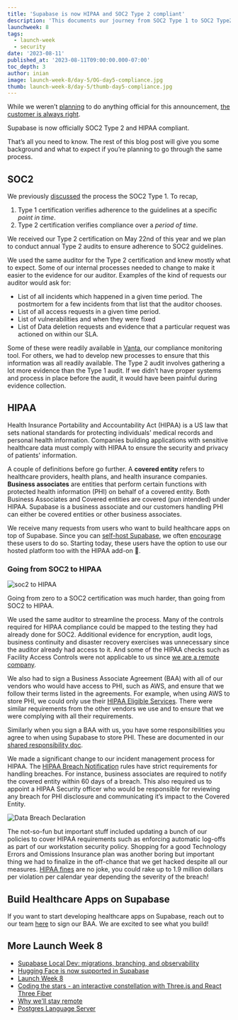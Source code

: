 ```yaml
---
title: 'Supabase is now HIPAA and SOC2 Type 2 compliant'
description: 'This documents our journey from SOC2 Type 1 to SOC2 Type2 and HIPAA compliance. You can start building healthcare apps on Supabase today.'
launchweek: 8
tags:
  - launch-week
  - security
date: '2023-08-11'
published_at: '2023-08-11T09:00:00.000-07:00'
toc_depth: 3
author: inian
image: launch-week-8/day-5/OG-day5-compliance.jpg
thumb: launch-week-8/day-5/thumb-day5-compliance.jpg
---
```


While we weren’t [planning](https://news.ycombinator.com/item?id=35526018) to do anything official for this announcement, [the customer is always right](https://news.ycombinator.com/item?id=35555756).

Supabase is now officially SOC2 Type 2 and HIPAA compliant.

That’s all you need to know. The rest of this blog post will give you some background and what to expect if you’re planning to go through the same process.

## SOC2

We previously [discussed](https://supabase.com/blog/supabase-soc2) the process the SOC2 Type 1. To recap,

1. Type 1 certification verifies adherence to the guidelines at a specific _point in time_.
2. Type 2 certification verifies compliance over a _period of time_.

We received our Type 2 certification on May 22nd of this year and we plan to conduct annual Type 2 audits to ensure adherence to SOC2 guidelines.

We used the same auditor for the Type 2 certification and knew mostly what to expect. Some of our internal processes needed to change to make it easier to the evidence for our auditor. Examples of the kind of requests our auditor would ask for:

- List of all incidents which happened in a given time period. The postmortem for a few incidents from that list that the auditor chooses.
- List of all access requests in a given time period.
- List of vulnerabilities and when they were fixed
- List of Data deletion requests and evidence that a particular request was actioned on within our SLA.

Some of these were readily available in [Vanta](https://www.vanta.com/), our compliance monitoring tool. For others, we had to develop new processes to ensure that this information was all readily available. The Type 2 audit involves gathering a lot more evidence than the Type 1 audit. If we didn’t have proper systems and process in place before the audit, it would have been painful during evidence collection.

## HIPAA

Health Insurance Portability and Accountability Act (HIPAA) is a US law that sets national standards for protecting individuals' medical records and personal health information. Companies building applications with sensitive healthcare data must comply with HIPAA to ensure the security and privacy of patients' information.

A couple of definitions before go further. A **covered entity** refers to healthcare providers, health plans, and health insurance companies. **Business associates** are entities that perform certain functions with protected health information (PHI) on behalf of a covered entity. Both Business Associates and Covered entities are covered (pun intended) under HIPAA. Supabase is a business associate and our customers handling PHI can either be covered entities or other business associates.

We receive many requests from users who want to build healthcare apps on top of Supabase. Since you can [self-host Supabase](https://supabase.com/docs/guides/self-hosting), we often [encourage](https://github.com/orgs/supabase/discussions/1219) these users to do so. Starting today, these users have the option to use our hosted platform too with the HIPAA add-on 🎉.

### Going from SOC2 to HIPAA

<Img
  src="/images/blog/launch-week-8/day-5/soc2-to-hipaa.png"
  alt="soc2 to HIPAA"
  className="!max-h-[450px]"
/>

Going from zero to a SOC2 certification was much harder, than going from SOC2 to HIPAA.

We used the same auditor to streamline the process. Many of the controls required for HIPAA compliance could be mapped to the testing they had already done for SOC2. Additional evidence for encryption, audit logs, business continuity and disaster recovery exercises was unnecessary since the auditor already had access to it. And some of the HIPAA checks such as Facility Access Controls were not applicable to us since [we are a remote company](https://supabase.com/blog/why-supabase-remote).

We also had to sign a Business Associate Agreement (BAA) with all of our vendors who would have access to PHI, such as AWS, and ensure that we follow their terms listed in the agreements. For example, when using AWS to store PHI, we could only use their [HIPAA Eligible Services](https://aws.amazon.com/compliance/hipaa-eligible-services-reference/). There were similar requirements from the other vendors we use and to ensure that we were complying with all their requirements.

Similarly when you sign a BAA with us, you have some responsibilities you agree to when using Supabase to store PHI. These are documented in our [shared responsibility doc](/docs/guides/platform/shared-responsibility-model#managing-healthcare-data).

We made a significant change to our incident management process for HIPAA. The [HIPAA Breach Notification](https://www.hhs.gov/hipaa/for-professionals/breach-notification/index.html) rules have strict requirements for handling breaches. For instance, business associates are required to notify the covered entity within 60 days of a breach. This also required us to appoint a HIPAA Security officer who would be responsible for reviewing any breach for PHI disclosure and communicating it’s impact to the Covered Entity.

![Data Breach Declaration](/images/blog/launch-week-8/day-5/data-breach-2.png)

The not-so-fun but important stuff included updating a bunch of our policies to cover HIPAA requirements such as enforcing automatic log-offs as part of our workstation security policy. Shopping for a good Technology Errors and Omissions Insurance plan was another boring but important thing we had to finalize in the off-chance that we get hacked despite all our measures. [HIPAA fines](https://www.strongdm.com/blog/hipaa-violation-penalties) are no joke, you could rake up to 1.9 million dollars per violation per calendar year depending the severity of the breach!

## Build Healthcare Apps on Supabase

If you want to start developing healthcare apps on Supabase, reach out to our team [here](https://forms.supabase.com/hipaa) to sign our BAA. We are excited to see what you build!

## More Launch Week 8

- [Supabase Local Dev: migrations, branching, and observability](https://supabase.com/blog/supabase-local-dev)
- [Hugging Face is now supported in Supabase](https://supabase.com/blog/hugging-face-supabase)
- [Launch Week 8](https://supabase.com/launch-week)
- [Coding the stars - an interactive constellation with Three.js and React Three Fiber](https://supabase.com/blog/interactive-constellation-threejs-react-three-fiber)
- [Why we'll stay remote](https://supabase.com/blog/why-supabase-remote)
- [Postgres Language Server](https://github.com/supabase/postgres_lsp)
